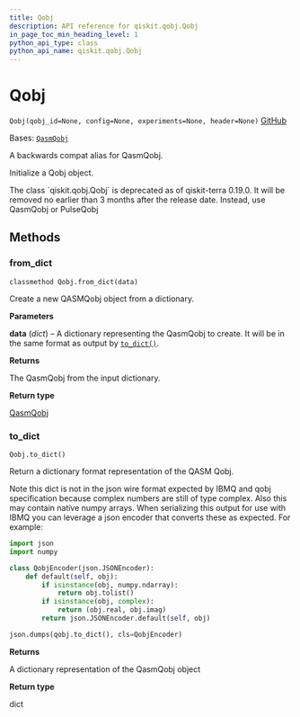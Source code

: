```yaml
---
title: Qobj
description: API reference for qiskit.qobj.Qobj
in_page_toc_min_heading_level: 1
python_api_type: class
python_api_name: qiskit.qobj.Qobj
---
```


# Qobj

<span id="qiskit.qobj.Qobj" />

`Qobj(qobj_id=None, config=None, experiments=None, header=None)` [GitHub](https://github.com/qiskit/qiskit/tree/stable/0.24/qiskit/qobj/__init__.py "view source code")

Bases: [`QasmQobj`](qiskit.qobj.QasmQobj "qiskit.qobj.qasm_qobj.QasmQobj")

A backwards compat alias for QasmQobj.

Initialize a Qobj object.

<Admonition title="Deprecated since version 0.19.0" type="danger">
  The class `qiskit.qobj.Qobj` is deprecated as of qiskit-terra 0.19.0. It will be removed no earlier than 3 months after the release date. Instead, use QasmQobj or PulseQobj
</Admonition>

## Methods

<span id="qiskit-qobj-qobj-from-dict" />

### from\_dict

<span id="qiskit.qobj.Qobj.from_dict" />

`classmethod Qobj.from_dict(data)`

Create a new QASMQobj object from a dictionary.

**Parameters**

**data** (*dict*) – A dictionary representing the QasmQobj to create. It will be in the same format as output by [`to_dict()`](qiskit.qobj.Qobj#to_dict "qiskit.qobj.Qobj.to_dict").

**Returns**

The QasmQobj from the input dictionary.

**Return type**

[QasmQobj](qiskit.qobj.QasmQobj "qiskit.qobj.QasmQobj")

<span id="qiskit-qobj-qobj-to-dict" />

### to\_dict

<span id="qiskit.qobj.Qobj.to_dict" />

`Qobj.to_dict()`

Return a dictionary format representation of the QASM Qobj.

Note this dict is not in the json wire format expected by IBMQ and qobj specification because complex numbers are still of type complex. Also this may contain native numpy arrays. When serializing this output for use with IBMQ you can leverage a json encoder that converts these as expected. For example:

```python
import json
import numpy

class QobjEncoder(json.JSONEncoder):
    def default(self, obj):
        if isinstance(obj, numpy.ndarray):
            return obj.tolist()
        if isinstance(obj, complex):
            return (obj.real, obj.imag)
        return json.JSONEncoder.default(self, obj)

json.dumps(qobj.to_dict(), cls=QobjEncoder)
```

**Returns**

A dictionary representation of the QasmQobj object

**Return type**

dict

